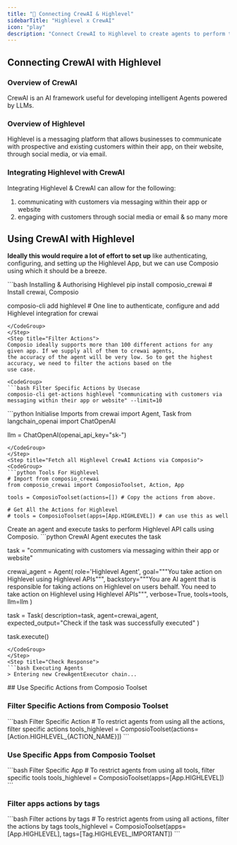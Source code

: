 ```yaml
---
title: "🚀 Connecting CrewAI & Highlevel"
sidebarTitle: "Highlevel x CrewAI"
icon: "play"
description: "Connect CrewAI to Highlevel to create agents to perform tasks using natural language"
---
```


## Connecting CrewAI with Highlevel

### Overview of CrewAI

CrewAI is an AI framework useful for developing intelligent Agents powered by LLMs.

### Overview of Highlevel

Highlevel is a messaging platform that allows businesses to communicate with prospective and existing customers within their app, on their website, through social media, or via email.

### Integrating Highlevel with CrewAI

Integrating Highlevel & CrewAI can allow for the following:

1. communicating with customers via messaging within their app or website
2. engaging with customers through social media or email
& so many more

## Using CrewAI with Highlevel

<Steps>
<Step title="Setting Up the Environment">

**Ideally this would require a lot of effort to set up** like authenticating, configuring, and setting up the Highlevel App, but we can use Composio using which it should be a breeze.

<CodeGroup>
```bash Installing & Authorising Highlevel
pip install composio_crewai # Install crewai, Composio 

composio-cli add highlevel # One line to authenticate, configure and add Highlevel integration for crewai
```
</CodeGroup>
</Step>
<Step title="Filter Actions">
Composio ideally supports more than 100 different actions for any given app. If we supply all of them to crewai agents, 
the accuracy of the agent will be very low. So to get the highest accuracy, we need to filter the actions based on the 
use case.

<CodeGroup>
```bash Filter Specific Actions by Usecase
composio-cli get-actions highlevel "communicating with customers via messaging within their app or website" --limit=10
```
</CodeGroup>

</Step>
<Step title="Import Base Packages">

<CodeGroup>
```python Initialise Imports
from crewai import Agent, Task
from langchain_openai import ChatOpenAI

llm = ChatOpenAI(openai_api_key="sk-<OPENAI KEY>")
```
</CodeGroup>
</Step>
<Step title="Fetch all Highlevel CrewAI Actions via Composio">
<CodeGroup>
```python Tools For Highlevel
# Import from composio_crewai
from composio_crewai import ComposioToolset, Action, App

tools = ComposioToolset(actions=[]) # Copy the actions from above. 

# Get All the Actions for Highlevel
# tools = ComposioToolset(apps=[App.HIGHLEVEL]) # can use this as well
```
</CodeGroup>
</Step>
<Step title="Execute the Agent">
Create an agent and execute tasks to perform Highlevel API calls using Composio. 
<CodeGroup>
```python CrewAI Agent executes the task

task = "communicating with customers via messaging within their app or website"

crewai_agent = Agent(
    role='Highlevel Agent',
    goal="""You take action on Highlevel using Highlevel APIs""",
    backstory="""You are AI agent that is responsible for taking actions on Highlevel on users behalf. You need to take action on Highlevel using Highlevel APIs""",
    verbose=True,
    tools=tools,
    llm=llm
)

task = Task(
    description=task,
    agent=crewai_agent,
    expected_output="Check if the task was successfully executed"
)

task.execute()
```
</CodeGroup>
</Step>
<Step title="Check Response">
```bash Executing Agents
> Entering new CrewAgentExecutor chain...
```
</Step>
</Steps>
## Use Specific Actions from Composio Toolset

### Filter Specific Actions from Composio Toolset

<CodeGroup>
```bash Filter Specific Action
# To restrict agents from using all the actions, filter specific actions
tools_highlevel = ComposioToolset(actions=[Action.HIGHLEVEL_{ACTION_NAME}])
```
</CodeGroup>

### Use Specific Apps from Composio Toolset
<CodeGroup>
```bash Filter Specific App
# To restrict agents from using all tools, filter specific tools
tools_highlevel = ComposioToolset(apps=[App.HIGHLEVEL])
```
</CodeGroup>

### Filter apps actions by tags 
<CodeGroup>
```bash Filter actions by tags
# To restrict agents from using all actions, filter the actions by tags
tools_highlevel = ComposioToolset(apps=[App.HIGHLEVEL], tags=[Tag.HIGHLEVEL_IMPORTANT])
```
</CodeGroup>
